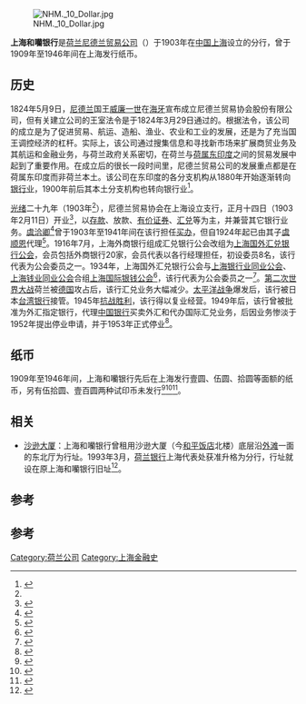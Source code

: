 [[File:NHM._10_Dollar.jpg|thumb]]

'''上海和囒{{efn|“囒”字读音为lán/ㄌㄢˊ，“和囒”也就是“荷兰”}}银行'''是[[荷兰|荷兰]][[尼德兰贸易公司|尼德兰贸易公司]]（{{lang-nl|Nederlandsche Handel-Maatschappij}}）于1903年在[[中国|中国]][[上海|上海]]设立的分行，曾于1909年至1946年间在上海发行纸币。

== 历史 ==
1824年5月9日，[[尼德兰|尼德兰]]国王[[威廉一世_(尼德兰)|威廉一世]]在[[海牙|海牙]]宣布成立尼德兰贸易协会股份有限公司，但有关建立公司的王室法令是于1824年3月29日通过的。根据法令，该公司的成立是为了促进贸易、航运、造船、渔业、农业和工业的发展，还是为了充当国王调控经济的杠杆。实际上，该公司通过搜集信息和寻找新市场来扩展商贸业务及其航运和金融业务，与荷兰政府关系密切，在荷兰与[[荷属东印度|荷属东印度]]之间的贸易发展中起到了重要作用。在成立后的很长一段时间里，尼德兰贸易公司的发展重点都是在荷属东印度而非荷兰本土。该公司在东印度的各分支机构从1880年开始逐渐转向[[银行业|银行业]]，1900年前后其本土分支机构也转向银行业<ref name=history>{{citeweb |title=History |url=https://www.abnamro.com/en/about-abnamro/our-company/history/index.html |publisher=ABN AMRO Bank N.V. |access-date=2020-07-02 |archive-url=https://web.archive.org/web/20170606180627/https://www.abnamro.com/en/about-abnamro/our-company/history/index.html |archive-date=2017-06-06 |dead-url=no }}</ref>。

[[光绪|光绪]]二十九年（1903年<ref name="NHM"/>）{{efn|一说上海分行设立于1902年<ref name="雅昌2418" />}}，尼德兰贸易协会在上海设立支行，正月十四日（1903年2月11日）开业<ref name="雅昌0841">{{cite web |title=0841 1922年上海和囒银行壹佰元一枚 |url=https://auction.artron.net/paimai-art66030841/ |website=雅昌艺术网 |access-date=2020-07-04 |archive-date=2020-07-04 |archive-url=https://web.archive.org/web/20200704122325/https://auction.artron.net/paimai-art66030841/ }}</ref>，以[[存款|存款]]、放款、[[有价证券|有价证券]]、[[匯兌|汇兑]]等为主，并兼营其它银行业务。[[虞洽卿|虞洽卿]]<ref name="阳明2021">{{cite web |title=1875年和囒银行（即今荷兰银行）股票 |url=http://www.yangmingauction.com/goodsdetail.html |website=上海阳明拍卖有限公司 |accessdate=2020-07-02 |archive-url=https://web.archive.org/web/20191216005558/http://www.yangmingauction.com/goodsdetail.html |archive-date=2019-12-16 |dead-url=no }}</ref>曾于1903年至1941年间在该行担任[[买办|买办]]，但自1924年起已由其子[[虞顺恩|虞顺恩]]代理<ref>{{cite web |title=上海“闻人”虞洽卿 |url=http://www.china.com.cn/news/people/yuqiaqing.htm |website=中国网 |accessdate=2020-07-02 |archive-url=https://web.archive.org/web/20200702161503/http://www.china.com.cn/news/people/yuqiaqing.htm |archive-date=2020-07-02 |dead-url=no }}</ref>。1916年7月，上海外商银行组成汇兑银行公会改组为[[上海国外汇兑银行公会|上海国外汇兑银行公会]]，会员包括外商银行20家，会员代表以各行经理担任，初设委员8名，该行代表为公会委员之一。1934年，上海国外汇兑银行公会与[[上海银行业同业公会|上海银行业同业公会]]、[[上海钱业同业公会|上海钱业同业公会]]合组[[上海国际银钱公会|上海国际银钱公会]]<ref>{{cite web |title=百年公会历程 |url=http://shanghai.xinmin.cn/bank/history/experience.html |website=新民网 |accessdate=2020-07-02 |archive-url=https://web.archive.org/web/20200703012933/http://shanghai.xinmin.cn/bank/history/experience.html |archive-date=2020-07-03 |dead-url=no }}</ref>，该行代表为公会委员之一<ref>{{cite web |title=上海金融志 第二篇解放前金融机构 第五章金融业辅助机构和出版物 第一节 公会组织 |url=http://61.129.65.112/dfz_web/DFZ/Info?idnode=75565&tableName=userobject1a&id=92377 |website=上海市地方志资料库 |accessdate=2020-07-02 |date=2007-03-26 |archive-date=2022-03-17 |archive-url=https://web.archive.org/web/20220317211111/http://61.129.65.112/dfz_web/DFZ/Info?idnode=75565&tableName=userobject1a&id=92377 }}</ref>。[[第二次世界大战|第二次世界大战]]荷兰被[[德国|德国]]攻占后，该行汇兑业务大幅减少。[[太平洋战争|太平洋战争]]爆发后，该行被日本[[台湾银行|台湾银行]]接管。1945年[[抗戰勝利|抗战胜利]]，该行得以复业经营。1949年后，该行曾被批准为外汇指定银行，代理[[中国银行|中国银行]]买卖外汇和代办国际汇兑业务，后因业务惨淡于1952年提出停业申请，并于1953年正式停业<ref name="雅昌4469">{{cite web |title=4469 上海和囒银行纸币共4枚大全套 |url=https://auction.artron.net/paimai-art5019374469/ |website=雅昌拍卖信息网 |accessdate=2020-07-02 |archive-url=https://web.archive.org/web/20200702162134/https://auction.artron.net/paimai-art5019374469/ |archive-date=2020-07-02 |dead-url=no }}</ref>。

== 纸币 ==
1909年至1946年间，上海和囒银行先后在上海发行壹圆、伍圆、拾圆等面额的纸币，另有伍拾圆、壹百圆两种试印币未发行<ref name=wghb>{{Cite book |title=外国货币侵华与掠夺史论:1845-1949 |author=曲振涛;张新知 |year=2007 |publisher=中国财政经济出版社 |location=北京 |isbn=9787509508060}}</ref>{{rp|2-4}}<ref name=NHM>{{citeweb |title=Nederlandsche HandelMaatschappij, 1824-1964 |url=https://www.abnamro.com/en/images/Documents/010_About_ABN_AMRO/History/NHM_(UK).pdf |publisher=ABN AMRO Bank N.V. |access-date=2020-07-02 |archive-url=https://web.archive.org/web/20161010220459/https://www.abnamro.com/en/images/Documents/010_About_ABN_AMRO/History/NHM_(UK).pdf |archive-date=2016-10-10 |dead-url=no }}</ref><ref name="雅昌2418">{{cite web |title=2418 光绪三十四年上海和囒银行伍圆、拾圆、民国十一年上海和囒银行伍拾圆、壹佰圆样票各一枚 |url=https://auction.artron.net/paimai-art49222418/ |website=雅昌拍卖信息网 |accessdate=2020-07-02 |archive-date=2020-07-04 |archive-url=https://web.archive.org/web/20200704030150/https://auction.artron.net/paimai-art49222418/ }}</ref>。

== 相关 ==
* [[沙逊大厦|沙逊大厦]]：上海和囒银行曾租用沙逊大厦（今[[和平饭店_(上海)|和平饭店]]北楼）底层沿[[外滩|外滩]]一面的东北厅为行址。1993年3月，[[荷兰银行|荷兰银行]]上海代表处获准升格为分行，行址就设在原上海和囒银行旧址<ref>{{cite web |author1=陆月憩 |title=奚国强：去外资银行上班，即便炎炎夏日也须西装笔挺 |url=https://www.thepaper.cn/newsDetail_forward_5547643 |website=澎湃新闻 |accessdate=2020-07-04 |date=2020-01-18 |archive-url=https://web.archive.org/web/20200204224605/http://www.thepaper.cn/newsDetail_forward_5547643 |archive-date=2020-02-04 |dead-url=no }}</ref>。

== 参考 ==
{{notelist}}

== 参考 ==
{{reflist|30em}}

{{清朝货币}}

[[Category:荷兰公司|Category:荷兰公司]]
[[Category:上海金融史|Category:上海金融史]]